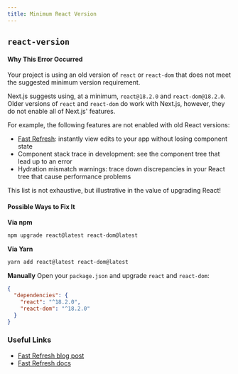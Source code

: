 ```yaml
---
title: Minimum React Version
---
```


## `react-version`

#### Why This Error Occurred

Your project is using an old version of `react` or `react-dom` that does not
meet the suggested minimum version requirement.

Next.js suggests using, at a minimum, `react@18.2.0` and `react-dom@18.2.0`.
Older versions of `react` and `react-dom` do work with Next.js, however, they do
not enable all of Next.js' features.

For example, the following features are not enabled with old React versions:

- [Fast Refresh](https://nextjs.org/docs/basic-features/fast-refresh): instantly
  view edits to your app without losing component state
- Component stack trace in development: see the component tree that lead up to
  an error
- Hydration mismatch warnings: trace down discrepancies in your React tree that
  cause performance problems

This list is not exhaustive, but illustrative in the value of upgrading React!

#### Possible Ways to Fix It

**Via npm**

```bash
npm upgrade react@latest react-dom@latest
```

**Via Yarn**

```bash
yarn add react@latest react-dom@latest
```

**Manually** Open your `package.json` and upgrade `react` and `react-dom`:

```json
{
  "dependencies": {
    "react": "^18.2.0",
    "react-dom": "^18.2.0"
  }
}
```

### Useful Links

- [Fast Refresh blog post](https://nextjs.org/blog/next-9-4#fast-refresh)
- [Fast Refresh docs](https://nextjs.org/docs/basic-features/fast-refresh)
